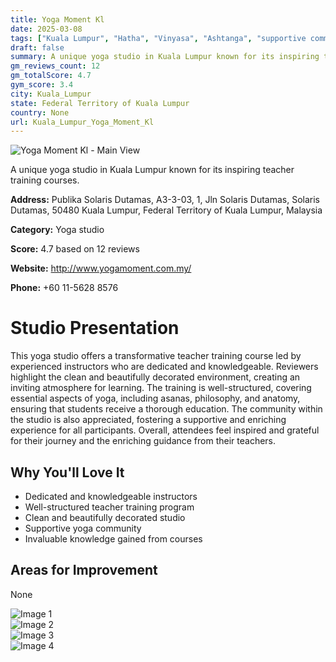 ```yaml
---
title: Yoga Moment Kl
date: 2025-03-08
tags: ["Kuala Lumpur", "Hatha", "Vinyasa", "Ashtanga", "supportive community", "well-decorated", "Kuala Lumpur"]  
draft: false
summary: A unique yoga studio in Kuala Lumpur known for its inspiring teacher training courses.
gm_reviews_count: 12
gm_totalScore: 4.7
gym_score: 3.4
city: Kuala_Lumpur
state: Federal Territory of Kuala Lumpur
country: None
url: Kuala_Lumpur_Yoga_Moment_Kl
---
```


<div className="aspect-[16/9] relative my-8">
  <img 
    src="https://lh3.googleusercontent.com/gps-cs-s/AB5caB-mCUVQWDzLrFWdK_2y2bhFTYEpl9EMNKsC_j-j-YjLmh27uOuGmr0ptRsKi-a6Pg1vHKrQ4tlaC0hC6EFRjuH7yabdA3FfACwj6bOqL8DTO-TR9JQukzwYwAg2DaogBA8C85Q=w1920-h1080-k-no"
    alt="Yoga Moment Kl - Main View"
    className="object-cover absolute inset-0 w-full h-full rounded-lg"
  />
</div>

A unique yoga studio in Kuala Lumpur known for its inspiring teacher training courses.

**Address:** Publika Solaris Dutamas, A3-3-03, 1, Jln Solaris Dutamas, Solaris Dutamas, 50480 Kuala Lumpur, Federal Territory of Kuala Lumpur, Malaysia

**Category:** Yoga studio

**Score:** 4.7 based on 12 reviews

**Website:** http://www.yogamoment.com.my/

**Phone:** +60 11-5628 8576

# Studio Presentation

This yoga studio offers a transformative teacher training course led by experienced instructors who are dedicated and knowledgeable. Reviewers highlight the clean and beautifully decorated environment, creating an inviting atmosphere for learning. The training is well-structured, covering essential aspects of yoga, including asanas, philosophy, and anatomy, ensuring that students receive a thorough education. The community within the studio is also appreciated, fostering a supportive and enriching experience for all participants. Overall, attendees feel inspired and grateful for their journey and the enriching guidance from their teachers.



## Why You'll Love It

- Dedicated and knowledgeable instructors
- Well-structured teacher training program
- Clean and beautifully decorated studio
- Supportive yoga community
- Invaluable knowledge gained from courses

## Areas for Improvement

None

<div className="grid grid-cols-1 xl:grid-cols-2 gap-4 my-8">
<div className="aspect-[4/3] relative"><img src="https://lh3.googleusercontent.com/gps-cs-s/AB5caB-D3KJ3qLXwQSGyzwr_aUFMQkmXjY30TXb4mT-FKhGEZZJASXdYj2Z6aTgp_ud30rRkFgqOuGZRh5IWqqMWpWN9z-0OBt5ijh-XDjv0vlRYlfUcxzmRjQMI7llvoyUiLNoqhBrYCw=w1920-h1080-k-no" alt="Image 1" className="object-cover absolute inset-0 w-full h-full rounded-lg" /></div>
<div className="aspect-[4/3] relative"><img src="https://lh3.googleusercontent.com/gps-cs-s/AB5caB-9dx9knDjEyIrLv4bLQyvWW12ax-6qH4Qz40fnhaxH4IAaTQbngN_0OzD1vOuRfIY0aI8jTWKylS_Kmke1tpxCC3X0aRw0AXYEZkujmtAozWF_jHz8W4TUdwAoyLkNw94d2ccb=w1920-h1080-k-no" alt="Image 2" className="object-cover absolute inset-0 w-full h-full rounded-lg" /></div>
<div className="aspect-[4/3] relative"><img src="https://lh3.googleusercontent.com/gps-cs-s/AB5caB8wXnsseUlFZW2w-4_4G47uex75NghbaLx5X_eBTxELJEt792wbToFUhkBlQsGHrYREWgIDKwtAya3bQ1gvFpVgWfMKx_iTRKgO2BYmN2-Kx8a2tXArBDF-K1hXJpM-KjVbY18=w1920-h1080-k-no" alt="Image 3" className="object-cover absolute inset-0 w-full h-full rounded-lg" /></div>
<div className="aspect-[4/3] relative"><img src="https://lh3.googleusercontent.com/gps-cs-s/AB5caB9FHx01tIXXlb2nG5SW4zDMuJ0n0eF0gY5yFFzEkBvsZH7WRPzJVJt6qRSHC_vbZ9hNK3inan8a_FMI5Ihd1k-U421nkNyqjE59a3tMJ5T2jCSuargtishocP3myDH3wjxcJ2A4Gg=w1920-h1080-k-no" alt="Image 4" className="object-cover absolute inset-0 w-full h-full rounded-lg" /></div>
</div>